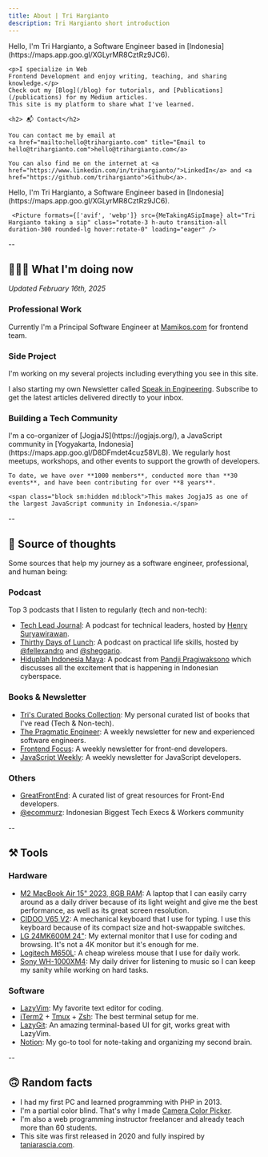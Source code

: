 ```yaml
---
title: About | Tri Hargianto
description: Tri Hargianto short introduction
---
```



<div class="flex flex-col-reverse md:flex-row md:gap-8">
  <div class="w-full md:w-2/3">
    <p class="hidden md:block">Hello, I'm Tri Hargianto, a Software Engineer based in [Indonesia](https://maps.app.goo.gl/XGLyrMR8CztRz9JC6).</p>

    <p>I specialize in Web
    Frontend Development and enjoy writing, teaching, and sharing knowledge.</p>
    Check out my [Blog](/blog) for tutorials, and [Publications](/publications) for my Medium articles.
    This site is my platform to share what I've learned.

    <h2> 📬 Contact</h2>

    You can contact me by email at
    <a href="mailto:hello@trihargianto.com" title="Email to hello@trihargianto.com">hello@trihargianto.com</a>

    You can also find me on the internet at <a href="https://www.linkedin.com/in/trihargianto/">LinkedIn</a> and <a href="https://github.com/trihargianto">Github</a>.

  </div>

  <div class="w-full md:w-80">
    <p class="block md:hidden mb-10">Hello, I'm Tri Hargianto, a Software Engineer based in [Indonesia](https://maps.app.goo.gl/XGLyrMR8CztRz9JC6).</p>

     <Picture formats={['avif', 'webp']} src={MeTakingASipImage} alt="Tri Hargianto taking a sip" class="rotate-3 h-auto transition-all duration-300 rounded-lg hover:rotate-0" loading="eager" />

  </div>
</div>

--

## 👨🏻‍💻 What I'm doing now

_Updated February 16th, 2025_

### Professional Work

Currently I'm a Principal Software Engineer at [Mamikos.com](https://mamikos.com) for frontend
team.

### Side Project

I'm working on my several projects including everything you see in
this site.

I also starting my own Newsletter called [Speak in Engineering](https://speakengineering.substack.com/). Subscribe to get the latest articles delivered directly to your inbox.

### Building a Tech Community

<div class="flex flex-col lg:flex-row md:gap-8">
  <div class="w-full lg:w-1/3">
    <Picture
      src={JogjajsGroupImage}
      alt="JogjaJS Group"
      class="w-full h-auto rounded-lg my-4!"
      formats={['avif', 'webp']}
    />
  </div>
  <div class="w-full lg:w-2/3">
    I'm a co-organizer of [JogjaJS](https://jogjajs.org/), a JavaScript community in [Yogyakarta, Indonesia](https://maps.app.goo.gl/D8DFmdet4cuz58VL8). We regularly host meetups, workshops, and other events to support the growth of developers.

    To date, we have over **1000 members**, conducted more than **30 events**, and have been contributing for over **8 years**.

    <span class="block sm:hidden md:block">This makes JogjaJS as one of the largest JavaScript community in Indonesia.</span>

  </div>
</div>

--

## 🧠 Source of thoughts

Some sources that help my journey as a software engineer, professional, and human being:

### Podcast

Top 3 podcasts that I listen to regularly (tech and non-tech):

- [Tech Lead Journal](https://techleadjournal.dev/): A podcast for technical leaders, hosted by [Henry Suryawirawan](https://www.linkedin.com/in/henry-suryawirawan/).
- [Thirthy Days of Lunch](https://www.thirtydaysoflunch.com/): A podcast on practical life skills, hosted by [@fellexandro](https://www.instagram.com/fellexandro) and [@sheggario](https://www.instagram.com/sheggario/).
- [Hiduplah Indonesia Maya](https://open.noice.id/catalog/ab88f196-a8a2-4ec0-9272-c7f82e68f935): A podcast from [Pandji Pragiwaksono](https://www.instagram.com/pandji.pragiwaksono/?hl=en) which discusses all the excitement that is happening in Indonesian cyberspace.

### Books & Newsletter

- [Tri's Curated Books Collection](https://www.libib.com/u/trihargianto): My personal curated list of books that I've read (Tech & Non-tech).
- [The Pragmatic Engineer](https://blog.pragmaticengineer.com/): A weekly newsletter for new and experienced software engineers.
- [Frontend Focus](https://frontendfoc.us/): A weekly newsletter for front-end developers.
- [JavaScript Weekly](https://javascriptweekly.com/): A weekly newsletter for JavaScript developers.

### Others

- [GreatFrontEnd](https://greatfrontend.com): A curated list of great resources for Front-End developers.
- [@ecommurz](https://www.instagram.com/ecommurz/): Indonesian Biggest Tech Execs & Workers community

--

## ⚒️ Tools

### Hardware

- [M2 MacBook Air 15" 2023, 8GB RAM](https://www.apple.com/id/macbook-air/): A laptop that I can easily carry around as a daily driver because of its light weight and give me the best performance, as well as its great screen resolution.
- [CIDOO V65 V2](https://epomaker.com/products/cidoo-v65): A mechanical keyboard that I use for typing. I use this keyboard because of its compact size and hot-swappable switches.
- [LG 24MK600M 24"](https://www.lg.com/hk_en/monitors/fhd-qhd/24mk600m/): My external monitor that I use for coding and browsing. It's not a 4K monitor but it's enough for me.
- [Logitech M650L](https://www.logitech.com/id-id/products/mice/m650-signature-wireless-mouse.html): A cheap wireless mouse that I use for daily work.
- [Sony WH-1000XM4](https://www.sony.com/id/electronics/headband-headphones/wh-1000xm4): My daily driver for listening to music so I can keep my sanity while working on hard tasks.

### Software

- [LazyVim](https://www.lazyvim.org/): My favorite text editor for coding.
- [iTerm2](https://iterm2.com/) + [Tmux](https://github.com/tmux/tmux/wiki) + [Zsh](https://ohmyz.sh/): The best terminal setup for me.
- [LazyGit](https://github.com/jesseduffield/lazygit): An amazing terminal-based UI for git, works great with LazyVim.
- [Notion](https://www.notion.so/): My go-to tool for note-taking and organizing my second brain.

--

## 🙃 Random facts

- I had my first PC and learned programming with PHP in 2013.
- I'm a partial color blind. That's why I made
  [Camera Color Picker](https://camera-color-picker.vercel.app/).
- I'm also a web programming instructor freelancer and already teach more than
  60 students.
- This site was first released in 2020 and fully inspired by
  [taniarascia.com](https://www.taniarascia.com/).
